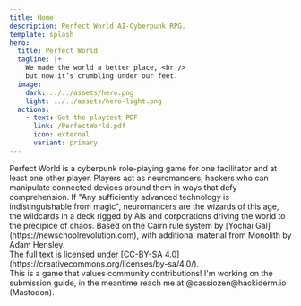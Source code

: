 ```yaml
---
title: Home
description: Perfect World AI-Cyberpunk RPG.
template: splash
hero:
  title: Perfect World
  tagline: |+
    We made the world a better place, <br />
    but now it’s crumbling under our feet.
  image:
    dark: ../../assets/hero.png
    light: ../../assets/hero-light.png
  actions:
    - text: Get the playtest PDF
      link: /PerfectWorld.pdf
      icon: external
      variant: primary
---
```



<Analytics />
<CardGrid stagger>
  <Card title="About">
    Perfect World is a cyberpunk role-playing game for one facilitator and at least one other player. 
    Players act as neuromancers, hackers who can manipulate connected devices around them in ways that defy comprehension. If "Any sufficiently advanced technology is indistinguishable from magic", neuromancers are the wizards of this age, the wildcards in a deck rigged by AIs and corporations driving the world to the precipice of chaos.
  </Card>
  <Card>
    Based on the Cairn rule system by [Yochai Gal](https://newschoolrevolution.com), with additional material from Monolith by Adam Hensley. 
		<br />The full text is licensed under [CC-BY-SA 4.0](https://creativecommons.org/licenses/by-sa/4.0/).
		<br />This is a game that values community contributions! I'm working on the submission guide, in the meantime reach me at @cassiozen@hackiderm.io (Mastodon).
  </Card>
</CardGrid>
